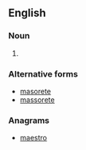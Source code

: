 ==English==

===Noun===
{{en-noun|masorets}}

# {{alternative spelling of|masorite}}

===Alternative forms===
* [[masorete]]
* [[massorete]]

===Anagrams===
* [[maestro#English|maestro]]